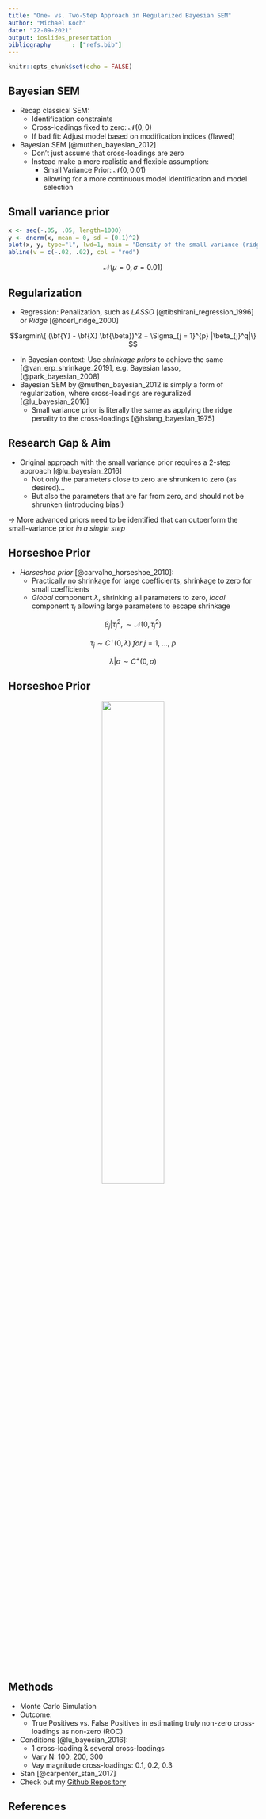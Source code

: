 ```yaml
---
title: "One- vs. Two-Step Approach in Regularized Bayesian SEM"
author: "Michael Koch"
date: "22-09-2021"
output: ioslides_presentation
bibliography      : ["refs.bib"]
---
```


```r
knitr::opts_chunk$set(echo = FALSE)
```

## Bayesian SEM

- Recap classical SEM: 
  - Identification constraints
  - Cross-loadings fixed to zero: $\mathcal{N}(0, 0)$
  - If bad fit: Adjust model based on modification indices (flawed)
* Bayesian SEM [@muthen_bayesian_2012]
  + Don't just assume that cross-loadings are zero
  + Instead make a more realistic and flexible assumption:
    - Small Variance Prior: $\mathcal{N}(0, 0.01)$
    - allowing for a more continuous model identification and model selection
    
    
## Small variance prior

```r
x <- seq(-.05, .05, length=1000)
y <- dnorm(x, mean = 0, sd = (0.1)^2)
plot(x, y, type="l", lwd=1, main = "Density of the small variance (ridge) prior", xlab = "", ylab = "")
abline(v = c(-.02, .02), col = "red")
```

$$\mathcal{N}(\mu = 0,   \sigma = 0.01)$$

## Regularization 

- Regression: Penalization, such as *LASSO* [@tibshirani_regression_1996] or *Ridge* [@hoerl_ridge_2000]

$$argmin\{ (\bf{Y} - \bf{X} \bf{\beta})^2 + \Sigma_{j = 1}^{p} |\beta_{j}^q|\} $$

- In Bayesian context: Use *shrinkage priors* to achieve the same [@van_erp_shrinkage_2019], e.g. Bayesian lasso, [@park_bayesian_2008] 
-  Bayesian SEM by @muthen_bayesian_2012 is simply a form of regularization, where cross-loadings are reguralized [@lu_bayesian_2016]
    - Small variance prior is literally the same as applying the ridge penality to the cross-loadings [@hsiang_bayesian_1975]

## Research Gap & Aim 

- Original approach with the small variance prior requires a 2-step approach [@lu_bayesian_2016]
  + Not only the parameters close to zero are shrunken to zero (as desired)...
  + But also the parameters that are far from zero, and should not be shrunken (introducing bias!)
  
*&#8594;* More advanced priors need to be identified that can outperform the small-variance prior *in a single step*

## Horseshoe Prior

- *Horseshoe prior* [@carvalho_horseshoe_2010]: 
  - Practically no shrinkage for large coefficients, shrinkage to zero for small coefficients
  - *Global* component $\lambda$, shrinking all parameters to zero, *local* component $\tau_j$ allowing large parameters to escape shrinkage


$$\beta_j | \tau^2_j, \sim \mathcal{N}(0, \tau^2_j )$$

$$\tau_j \sim C^+(0, \lambda) \ for \ j = 1, \ ..., \ p$$ 

$$\lambda| \sigma \sim C^+(0, \sigma)$$



## Horseshoe Prior

<center>

![](./horseshoe.png){width=50%}

</center>


## Methods

- Monte Carlo Simulation
- Outcome:
  - True Positives vs. False Positives in estimating truly non-zero cross-loadings as non-zero (ROC)
- Conditions [@lu_bayesian_2016]:
    - 1 cross-loading & several cross-loadings
    - Vary N: 100, 200, 300
    - Vay magnitude cross-loadings: 0.1, 0.2, 0.3
- Stan [@carpenter_stan_2017]
- Check out my [Github Repository](https://github.com/JMBKoch/1vs2StepBayesianRegularizedSEM)

<style>
slides > slide { overflow: scroll; }
slides > slide:not(.nobackground):after {
  content: '';
}
</style>

## References